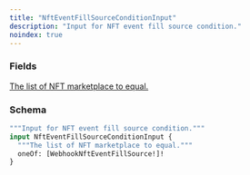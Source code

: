 ```yaml
---
title: "NftEventFillSourceConditionInput"
description: "Input for NFT event fill source condition."
noindex: true
---
```


### Fields

<a href="/api-reference/types/webhooknfteventfillsource">
  <ResponseField name="oneOf" type="[WebhookNftEventFillSource!]!" required>
    The list of NFT marketplace to equal.
  </ResponseField>
</a>

### Schema


```graphql 
"""Input for NFT event fill source condition."""
input NftEventFillSourceConditionInput {
  """The list of NFT marketplace to equal."""
  oneOf: [WebhookNftEventFillSource!]!
}
```
